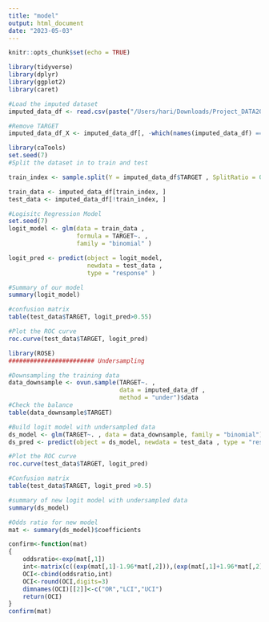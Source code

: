 ```yaml
---
title: "model"
output: html_document
date: "2023-05-03"
---
```


```r
knitr::opts_chunk$set(echo = TRUE)
```

```r
library(tidyverse)
library(dplyr)
library(ggplot2)
library(caret)
```

```r
#Load the imputed dataset
imputed_data_df <- read.csv(paste("/Users/hari/Downloads/Project_DATA2020/imputed_data.csv", sep=''))
```

```r
#Remove TARGET
imputed_data_df_X <- imputed_data_df[, -which(names(imputed_data_df) == "TARGET")]
```


```r
library(caTools)
set.seed(7)
#Split the dataset in to train and test

train_index <- sample.split(Y = imputed_data_df$TARGET , SplitRatio = 0.7)

train_data <- imputed_data_df[train_index, ]
test_data <- imputed_data_df[!train_index, ]
```



```r
#Logisitc Regression Model
set.seed(7)
logit_model <- glm(data = train_data ,
                   formula = TARGET~. ,
                   family = "binomial" )

logit_pred <- predict(object = logit_model,
                      newdata = test_data ,
                      type = "response" )

```

```r
#Summary of our model
summary(logit_model)
```


```r
#confusion matrix
table(test_data$TARGET, logit_pred>0.55)
```

```r
#Plot the ROC curve
roc.curve(test_data$TARGET, logit_pred)
```


```r
library(ROSE)
######################## Undersampling

#Downsampling the training data
data_downsample <- ovun.sample(TARGET~. ,
                               data = imputed_data_df ,
                               method = "under")$data
#Check the balance
table(data_downsample$TARGET)
```

```r
#Build logit model with undersampled data
ds_model <- glm(TARGET~. , data = data_downsample, family = "binomial")
ds_pred <- predict(object = ds_model, newdata = test_data , type = "response")

#Plot the ROC curve
roc.curve(test_data$TARGET, logit_pred)
```
```r
#Confusion matrix
table(test_data$TARGET, logit_pred >0.5)
```

```r
#summary of new logit model with undersampled data
summary(ds_model)
```



```r
#Odds ratio for new model
mat <- summary(ds_model)$coefficients

confirm<-function(mat)
{
    oddsratio<-exp(mat[,1])
    int<-matrix(c((exp(mat[,1]-1.96*mat[,2])),(exp(mat[,1]+1.96*mat[,2]))),nrow(mat),2)
    OCI<-cbind(oddsratio,int)
    OCI<-round(OCI,digits=3)
    dimnames(OCI)[[2]]<-c("OR","LCI","UCI")
    return(OCI)
}
confirm(mat)
```

